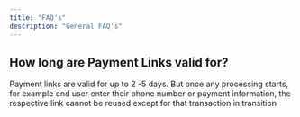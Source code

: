 ```yaml
---
title: "FAQ's"
description: "General FAQ's"
---
```


## How long are Payment Links valid for?

Payment links are valid for up to 2 -5 days. But once any processing starts, for example end user enter their phone number or payment information, the respective link cannot be reused except for that transaction in transition